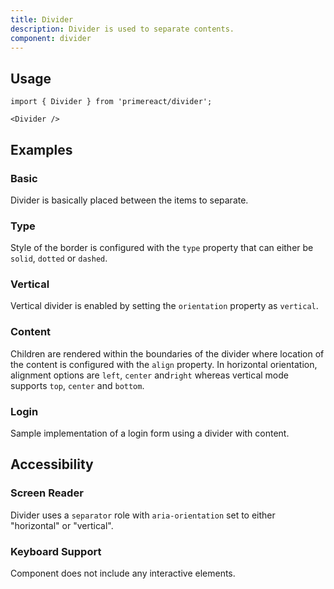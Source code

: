 ```yaml
---
title: Divider
description: Divider is used to separate contents.
component: divider
---
```


## Usage

```tsx
import { Divider } from 'primereact/divider';
```

```tsx
<Divider />
```

## Examples

### Basic

Divider is basically placed between the items to separate.

<DocComponentViewer name="divider:basic-demo" />

### Type

Style of the border is configured with the `type` property that can either be `solid`, `dotted` or `dashed`.

<DocComponentViewer name="divider:type-demo" />

### Vertical

Vertical divider is enabled by setting the `orientation` property as `vertical`.

<DocComponentViewer name="divider:vertical-demo" />

### Content

Children are rendered within the boundaries of the divider where location of the content is configured with the `align` property. In horizontal orientation, alignment options are `left`, `center` and`right` whereas vertical
mode supports `top`, `center` and `bottom`.

<DocComponentViewer name="divider:content-demo" />

### Login

Sample implementation of a login form using a divider with content.

<DocComponentViewer name="divider:login-demo" />

## Accessibility

### Screen Reader

Divider uses a `separator` role with `aria-orientation` set to either "horizontal" or "vertical".

### Keyboard Support

Component does not include any interactive elements.
